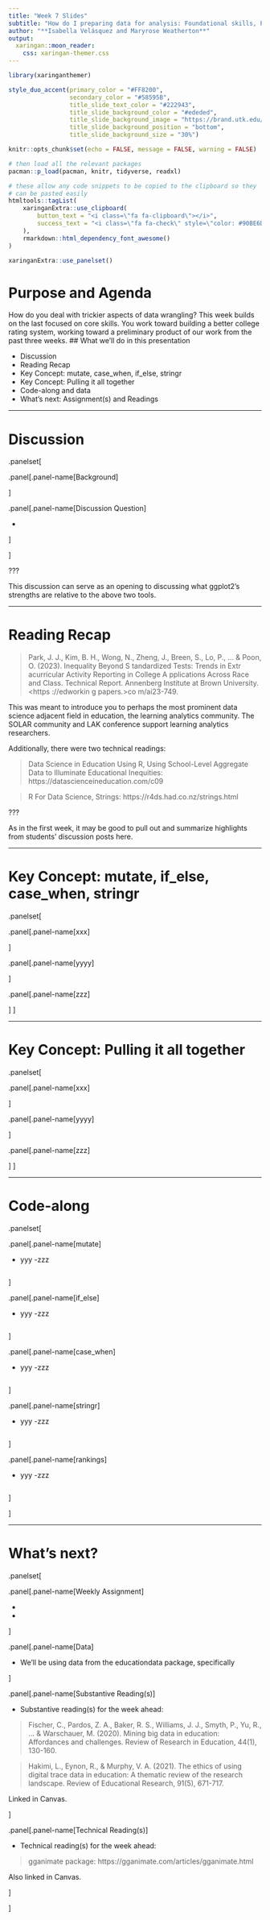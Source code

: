 ```yaml
---
title: "Week 7 Slides"
subtitle: "How do I preparing data for analysis: Foundational skills, Part 2"
author: "**Isabella Velásquez and Maryrose Weatherton**"
output:
  xaringan::moon_reader:
    css: xaringan-themer.css
---
```


```r
library(xaringanthemer)

style_duo_accent(primary_color = "#FF8200",
                 secondary_color = "#58595B",
                 title_slide_text_color = "#222943",
                 title_slide_background_color = "#ededed",
                 title_slide_background_image = "https://brand.utk.edu/wp-content/uploads/2019/02/University-HorizRightLogo-RGB.png",
                 title_slide_background_position = "bottom",
                 title_slide_background_size = "30%")
```


```r
knitr::opts_chunk$set(echo = FALSE, message = FALSE, warning = FALSE)
```

```r
# then load all the relevant packages
pacman::p_load(pacman, knitr, tidyverse, readxl)
```

```r
# these allow any code snippets to be copied to the clipboard so they 
# can be pasted easily
htmltools::tagList(
    xaringanExtra::use_clipboard(
        button_text = "<i class=\"fa fa-clipboard\"></i>",
        success_text = "<i class=\"fa fa-check\" style=\"color: #90BE6D\"></i>",
    ),
    rmarkdown::html_dependency_font_awesome()
)
```

```r
xaringanExtra::use_panelset()
```


# Purpose and Agenda

How do you deal with trickier aspects of data wrangling? This week builds on the last focused on core skills. You work toward building a better college rating system, working toward a preliminary product of our work from the past three weeks.
## What we'll do in this presentation

- Discussion
- Reading Recap
- Key Concept: mutate, case_when, if_else, stringr
- Key Concept: Pulling it all together
- Code-along and data
- What's next: Assignment(s) and Readings

---

# Discussion

.panelset[

.panel[.panel-name[Background]



]

.panel[.panel-name[Discussion Question]

-

]

]

???

This discussion can serve as an opening to discussing what ggplot2's strengths are relative to the above two tools.

---

# Reading Recap

> Park, J. J., Kim, B. H., Wong, N., Zheng, J., Breen, S., Lo, P., … & Poon, O. (2023). Inequality Beyond S tandardized Tests: Trends in Extr acurricular Activity Reporting in College A pplications Across Race and Class. Technical Report. Annenberg Institute at Brown University. <https ://edworkin g papers.>co m/ai23-749.

This was meant to introduce you to perhaps the most prominent data science adjacent field in education, the learning analytics community. The SOLAR community and LAK conference support learning analytics researchers. 

Additionally, there were two technical readings:

> Data Science in Education Using R, Using School-Level Aggregate Data to Illuminate Educational Inequities: https://datascienceineducation.com/c09

> R For Data Science, Strings: https://r4ds.had.co.nz/strings.html

???

As in the first week, it may be good to pull out and summarize highlights from students' discussion posts here.

---

# Key Concept: mutate, if_else, case_when, stringr

.panelset[

.panel[.panel-name[xxx]


]

.panel[.panel-name[yyyy]


]

.panel[.panel-name[zzz]

]
]

---

# Key Concept: Pulling it all together

.panelset[

.panel[.panel-name[xxx]


]

.panel[.panel-name[yyyy]


]

.panel[.panel-name[zzz]

]
]

---

# Code-along

.panelset[

.panel[.panel-name[mutate]

- yyy
-zzz

```r

```

]

.panel[.panel-name[if_else]

- yyy
-zzz

```r

```

]

.panel[.panel-name[case_when]

- yyy
-zzz

```r

```

]

.panel[.panel-name[stringr]

- yyy
-zzz

```r

```

]

.panel[.panel-name[rankings]

- yyy
-zzz

```r

```

]


]

---

# What's next?

.panelset[


.panel[.panel-name[Weekly Assignment]

- 
- 

]

.panel[.panel-name[Data]

- We'll be using data from the educationdata package, specifically

]

.panel[.panel-name[Substantive Reading(s)]

- Substantive reading(s) for the week ahead:

> Fischer, C., Pardos, Z. A., Baker, R. S., Williams, J. J., Smyth, P., Yu, R., ... & Warschauer, M. (2020). Mining big data in education: Affordances and challenges. Review of Research in Education, 44(1), 130-160.

> Hakimi, L., Eynon, R., & Murphy, V. A. (2021). The ethics of using digital trace data in education: A thematic review of the research landscape. Review of Educational Research, 91(5), 671-717.

Linked in Canvas.

]

.panel[.panel-name[Technical Reading(s)]

- Technical reading(s) for the week ahead:

> gganimate package: https://gganimate.com/articles/gganimate.html

Also linked in Canvas.

]

]